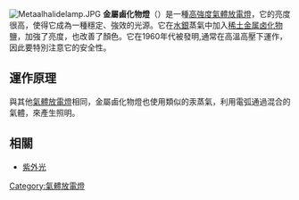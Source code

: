 {{Unreferenced |time=2010-07-06T17:39:04+00:00 }}
[[File:Metaalhalidelamp.JPG|thumb]]
'''金屬鹵化物燈'''（{{lang-en|Metal halide lamp}}）是一種[[高強度氣體放電燈|高強度氣體放電燈]]，它的亮度很高，使得它成為一種穩定、強效的光源。它在[[水銀|水銀]]蒸氣中加入[[稀土金属|稀土金属]][[卤化物|卤化物]]鹽，加強了亮度，也改善了顏色。它在1960年代被發明,通常在高溫高壓下運作，因此要特別注意它的安全性。
==運作原理==
與其他[[氣體放電燈|氣體放電燈]]相同，金屬鹵化物燈也使用類似的汞蒸氣，利用電弧通過混合的氣體，來產生照明。

== 相關 ==
*[[紫外光|紫外光]]

{{ArtificialLightSources}}
{{DEFAULTSORT:Metal Halide Lamp}}
[[Category:氣體放電燈|Category:氣體放電燈]]